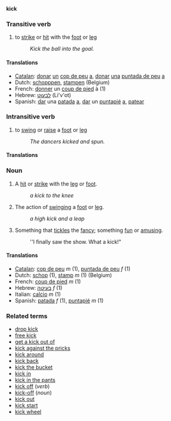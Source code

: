 '''kick'''

===Transitive verb===
# to [[strike]] or [[hit]] with the [[foot]] or [[leg]]
#: ''Kick the ball into the goal.''

====Translations====
*[[Catalan]]: [[donar]] [[un]] [[cop de peu]] [[a]], [[donar]] [[una]] [[puntada de peu]] [[a]]
*Dutch: [[schopppen]], [[stampen]] (Belgium)
*French: [[donner]] un [[coup de pied]] à (1)
*Hebrew: [[לבעוט]] (Li'v'ot)
*Spanish: [[dar]] una [[patada]] [[a]], [[dar]] un [[puntapié]] [[a]], [[patear]]

===Intransitive verb===
# to [[swing]] or [[raise]] a [[foot]] or [[leg]]
#: ''The dancers kicked and spun.''

====Translations====

===Noun===
# A [[hit]] or [[strike]] with the [[leg]] or [[foot]].
#: ''a kick to the knee''
# The action of [[swing]]ing a [[foot]] or [[leg]].
#: ''a high kick and a leap''
# Something that [[tickle]]s the [[fancy]]; something [[fun]] or [[amusing]].
#: ''I finally saw the show. What a kick!"

====Translations====
*[[Catalan]]: [[cop de peu]] ''m'' (1), [[puntada de peu]] ''f'' (1)
*Dutch: [[schop]] (1), [[stamp]] ''m'' (1) (Belgium)
*French: [[coup de pied]] ''m'' (1)
*Hebrew: [[בעיטה]] ''f'' (1)
*Italian: [[calcio]] ''m'' (1)
*Spanish: [[patada]] ''f'' (1), [[puntapié]] ''m'' (1)

===Related terms===
*[[drop kick]]
*[[free kick]]
*[[get a kick out of]]
*[[kick against the pricks]]
*[[kick around]]
*[[kick back]]
*[[kick the bucket]]
*[[kick in]]
*[[kick in the pants]]
*[[kick off]] (''verb'')
*[[kick-off]] (''noun'')
*[[kick out]]
*[[kick start]]
*[[kick wheel]]